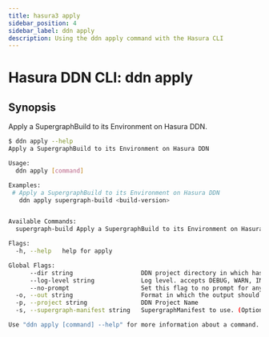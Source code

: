 ```yaml
---
title: hasura3 apply
sidebar_position: 4
sidebar_label: ddn apply
description: Using the ddn apply command with the Hasura CLI
---
```


# Hasura DDN CLI: ddn apply 

## Synopsis
Apply a SupergraphBuild to its Environment on Hasura DDN.

```bash
$ ddn apply --help
Apply a SupergraphBuild to its Environment on Hasura DDN

Usage:
  ddn apply [command]

Examples:
 # Apply a SupergraphBuild to its Environment on Hasura DDN
   ddn apply supergraph-build <build-version>


Available Commands:
  supergraph-build Apply a SupergraphBuild to its Environment on Hasura DDN

Flags:
  -h, --help   help for apply

Global Flags:
      --dir string                   DDN project directory in which hasura.yaml is present (default ".")
      --log-level string             Log level. accepts DEBUG, WARN, INFO, ERROR, FATAL (default "INFO")
      --no-prompt                    Set this flag to no prompt for anything, the command fails if any input is missing
  -o, --out string                   Format in which the output should be printed, accepts table, json and yaml (default "table")
  -p, --project string               DDN Project Name
  -s, --supergraph-manifest string   SupergraphManifest to use. (Optional. DefaultSupergraphManifest used  if not provided)

Use "ddn apply [command] --help" for more information about a command.
```

